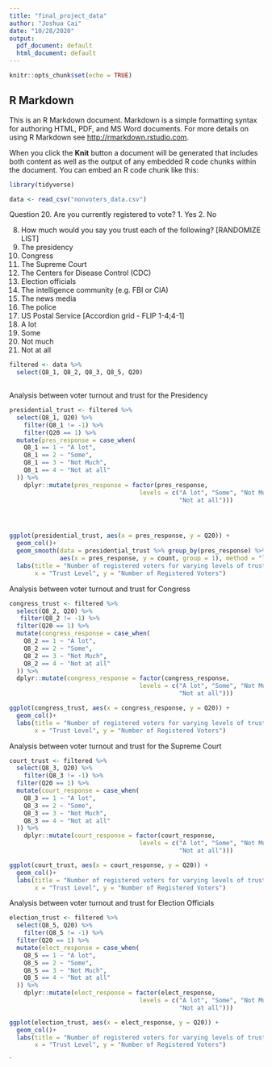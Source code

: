 ```yaml
---
title: "final_project_data"
author: "Joshua Cai"
date: "10/28/2020"
output:
  pdf_document: default
  html_document: default
---
```


```r
knitr::opts_chunk$set(echo = TRUE)
```

## R Markdown

This is an R Markdown document. Markdown is a simple formatting syntax for authoring HTML, PDF, and MS Word documents. For more details on using R Markdown see <http://rmarkdown.rstudio.com>.

When you click the **Knit** button a document will be generated that includes both content as well as the output of any embedded R code chunks within the document. You can embed an R code chunk like this:




```r
library(tidyverse)

data <- read_csv("nonvoters_data.csv")
```

Question 20. Are you currently registered to vote?
1. Yes
2. No

8. How much would you say you trust each of the following?
[RANDOMIZE LIST]
1. The presidency
2. Congress
3. The Supreme Court
4. The Centers for Disease Control (CDC)
5. Election officials
6. The intelligence community (e.g. FBI or CIA)
7. The news media
8. The police
9. US Postal Service
[Accordion grid - FLIP 1-4;4-1]
1. A lot
2. Some
3. Not much
4. Not at all



```r
filtered <- data %>% 
  select(Q8_1, Q8_2, Q8_3, Q8_5, Q20) 
  


```




Analysis between voter turnout and trust for the Presidency
```r
presidential_trust <- filtered %>% 
  select(Q8_1, Q20) %>%
    filter(Q8_1 != -1) %>% 
    filter(Q20 == 1) %>% 
  mutate(pres_response = case_when(
    Q8_1 == 1 ~ "A lot",
    Q8_1 == 2 ~ "Some",
    Q8_1 == 3 ~ "Not Much",
    Q8_1 == 4 ~ "Not at all"
  )) %>% 
    dplyr::mutate(pres_response = factor(pres_response, 
                                    levels = c("A lot", "Some", "Not Much",
                                               "Not at all"))) 




ggplot(presidential_trust, aes(x = pres_response, y = Q20)) +
  geom_col()+
  geom_smooth(data = presidential_trust %>% group_by(pres_response) %>% summarise(count = sum(Q20)),
              aes(x = pres_response, y = count, group = 1), method = "lm", se = FALSE)+
  labs(title = "Number of registered voters for varying levels of trust for the President", 
       x = "Trust Level", y = "Number of Registered Voters")


```
Analysis between voter turnout and trust for Congress
```r
congress_trust <- filtered %>% 
  select(Q8_2, Q20) %>% 
   filter(Q8_2 != -1) %>% 
  filter(Q20 == 1) %>% 
  mutate(congress_response = case_when(
    Q8_2 == 1 ~ "A lot",
    Q8_2 == 2 ~ "Some",
    Q8_2 == 3 ~ "Not Much",
    Q8_2 == 4 ~ "Not at all"
  )) %>% 
  dplyr::mutate(congress_response = factor(congress_response, 
                                    levels = c("A lot", "Some", "Not Much",
                                               "Not at all"))) 

ggplot(congress_trust, aes(x = congress_response, y = Q20)) +
  geom_col()+
  labs(title = "Number of registered voters for varying levels of trust for Congress", 
       x = "Trust Level", y = "Number of Registered Voters")
```


Analysis between voter turnout and trust for the Supreme Court
```r
court_trust <- filtered %>% 
  select(Q8_3, Q20) %>% 
    filter(Q8_3 != -1) %>% 
  filter(Q20 == 1) %>% 
  mutate(court_response = case_when(
    Q8_3 == 1 ~ "A lot",
    Q8_3 == 2 ~ "Some",
    Q8_3 == 3 ~ "Not Much",
    Q8_3 == 4 ~ "Not at all"
  )) %>% 
    dplyr::mutate(court_response = factor(court_response, 
                                    levels = c("A lot", "Some", "Not Much",
                                               "Not at all"))) 

ggplot(court_trust, aes(x = court_response, y = Q20)) +
  geom_col()+
  labs(title = "Number of registered voters for varying levels of trust for the Supreme Court", 
       x = "Trust Level", y = "Number of Registered Voters")
```



Analysis between voter turnout and trust for Election Officials
```r
election_trust <- filtered %>% 
  select(Q8_5, Q20) %>% 
    filter(Q8_5 != -1) %>% 
  filter(Q20 == 1) %>% 
  mutate(elect_response = case_when(
    Q8_5 == 1 ~ "A lot",
    Q8_5 == 2 ~ "Some",
    Q8_5 == 3 ~ "Not Much",
    Q8_5 == 4 ~ "Not at all"
  )) %>% 
    dplyr::mutate(elect_response = factor(elect_response, 
                                    levels = c("A lot", "Some", "Not Much",
                                               "Not at all"))) 

ggplot(election_trust, aes(x = elect_response, y = Q20)) +
  geom_col()+
  labs(title = "Number of registered voters for varying levels of trust for Election Officials", 
       x = "Trust Level", y = "Number of Registered Voters")
```



`
